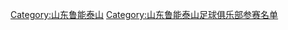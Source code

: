 {{Football squad with logo
| name      = 1995年山东济南泰山名单
| bgcolor   = #FFFFFF
| textcolor = #FF0000
| bordercolor=#FF0000
| teamname  = 山东济南泰山
| seasontitle=[[1995年中国足球甲A联赛|<span style="color:#FF0000;">1995年甲A联赛</span>]]第六名、[[中國足協盃|<span style="color:#FF0000;">足协杯</span>]]冠军
| teamlogo  = <!--不是使用在条目中的非自由版权图像，根据[[Wikipedia:合理使用]]，不能在非条目名字空间展示：
ive Mesh.png
-->
| p1=[[王军 (足球守门员)|王军]]
| p2=[[邵延杰]]
| p3=[[张海涛 (1970年)|张海涛]]
| p4=[[吴刚 (足球运动员)|吴刚]]
| p5=[[王斌 (足球运动员)|王斌]]
| p6=[[李明 (1975年)|李明]]
| p7=[[唐晓程]]
| p8=[[李霄鹏]]
| p9=[[刘越 (足球运动员)|刘越]]
| p10=[[宿茂臻]]
| p11=[[邢锐]]
| p12=[[郭侃峰]]
| p13=
| p14=[[李波 (足球运动员)|李波]]
| p15=[[戴振鹏]]
| p16=[[冯建国]]
| p17=[[胡波]]
| p18=[[于远伟]]
| p19=[[姜勇]]
| p20=[[宋毓明]]
| p21=[[王超 (1975年)|王超]]
| p22=[[张蓬生]]
| p23=[[舒畅 (足球运动员)|舒畅]]
| p24=[[李斌 (足球运动员)|李斌]]
| p25=[[李青山]]
| p26=[[胡鹏]]
| p27=
| p28=[[高尧]]
| manager=[[殷铁生]]
}}<noinclude>
{{DEFAULTSORT:Shandong Jinan Taishan F.C. Squad 1995}}
[[Category:山东鲁能泰山]]
[[Category:山东鲁能泰山足球俱乐部参赛名单]]
</noinclude>